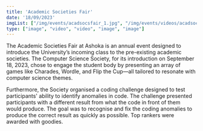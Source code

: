 ```yaml
---
title: 'Academic Societies Fair'
date: '18/09/2023'
imgList: ["/img/events/acadsocsfair_1.jpg", "/img/events/videos/acadsocsfair_4.mp4", "/img/events/videos/acadsocsfair_5.mp4", "/img/events/acadsocsfair_2.jpg", "/img/events/acadsocsfair_3.jpg"]
type: ["image", "video", "video", "image", "image"]
---
```


The Academic Societies Fair at Ashoka is an annual event designed to introduce the University’s incoming class to the pre-existing academic societies. The Computer Science Society, for its introduction on September 18, 2023, chose to engage the student body by presenting an array of games like Charades, Wordle, and Flip the Cup—all tailored to resonate with computer science themes. 

Furthermore, the Society organised a coding challenge designed to test participants' ability to identify anomalies in code. The challenge presented participants with a different result from what the code in front of them would produce. The goal was to recognise and fix the coding anomalies to produce the correct result as quickly as possible. Top rankers were awarded with goodies. 